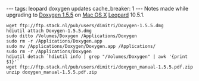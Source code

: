 ---
tags: leopard doxygen updates
cache_breaker: 1
---
Notes made while upgrading to [[Doxygen 1.5.5]] on [[Mac OS X]] [[Leopard]] 10.5.1.

<pre>wget ftp://ftp.stack.nl/pub/users/dimitri/Doxygen-1.5.5.dmg
hdiutil attach Doxygen-1.5.5.dmg 
sudo ditto /Volumes/Doxygen /Applications/Doxygen
sudo rm -r /Applications/Doxygen.app
sudo mv /Applications/Doxygen/Doxygen.app /Applications/
sudo rm -r /Applications/Doxygen
hdiutil detach `hdiutil info | grep "/Volumes/Doxygen" | awk '{print $1}'`
wget ftp://ftp.stack.nl/pub/users/dimitri/doxygen_manual-1.5.5.pdf.zip
unzip doxygen_manual-1.5.5.pdf.zip</pre>
